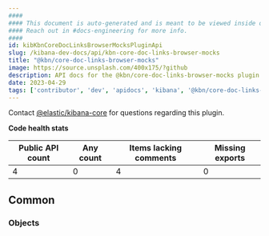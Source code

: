 ```yaml
---
####
#### This document is auto-generated and is meant to be viewed inside our experimental, new docs system.
#### Reach out in #docs-engineering for more info.
####
id: kibKbnCoreDocLinksBrowserMocksPluginApi
slug: /kibana-dev-docs/api/kbn-core-doc-links-browser-mocks
title: "@kbn/core-doc-links-browser-mocks"
image: https://source.unsplash.com/400x175/?github
description: API docs for the @kbn/core-doc-links-browser-mocks plugin
date: 2023-04-29
tags: ['contributor', 'dev', 'apidocs', 'kibana', '@kbn/core-doc-links-browser-mocks']
---
```




Contact [@elastic/kibana-core](https://github.com/orgs/elastic/teams/kibana-core) for questions regarding this plugin.

**Code health stats**

| Public API count  | Any count | Items lacking comments | Missing exports |
|-------------------|-----------|------------------------|-----------------|
| 4 | 0 | 4 | 0 |

## Common

### Objects
<DocDefinitionList data={kbnCoreDocLinksBrowserMocksObj.common.objects}/>

